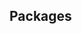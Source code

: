 
## Packages

<br />

<div className="mt-4 rxl:space-y-10 sm-md:space-y-0 sm:inline-grid sm:grid-cols-2 sm:gap-x-8 md-xl:grid-cols-1 md-lg:gap-x-0">
  <Card
    title="Preset"
    description="The Tailwindcss preset to rapidly build any UI"
    href="/preset"
  />
  <Card
    title="Configs"
    description="Predefined config files like eslint, prettier and typescript to make the code uniform across teams"
    href="/configs"
  />
</div>
